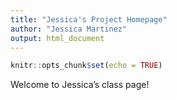 ```yaml
---
title: "Jessica's Project Homepage"
author: "Jessica Martinez"
output: html_document
---
```


```r
knitr::opts_chunk$set(echo = TRUE)
```

Welcome to Jessica's class page!